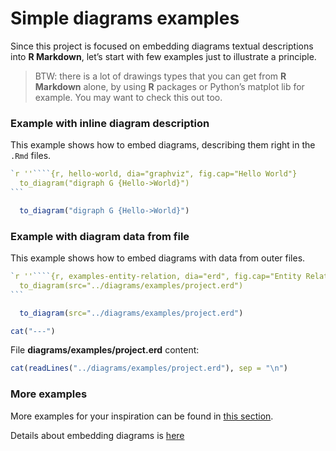 # Simple diagrams examples {#examples}

Since this project is focused on embedding diagrams textual descriptions into **R Markdown**,
let's start with few examples just to illustrate a principle.

> BTW: there is a lot of drawings types that you can get from **R Markdown** alone, by using **R** packages
> or Python's matplot lib for example. You may want to check this out too<!-- [TODO: references](TODO) -->.

### Example with inline diagram description {- #examples-inline}

This example shows how to embed diagrams, describing them right in the `.Rmd` files.

````R
`r ''````{r, hello-world, dia="graphviz", fig.cap="Hello World"}
  to_diagram("digraph G {Hello->World}")
```
````

```r
  to_diagram("digraph G {Hello->World}")
```

\newpage

### Example with diagram data from file {- #examples-fromFile}

This example shows how to embed diagrams with data from outer files.

<!-- TODO: use tidy for code blocks -->

\small

`````R
`r ''````{r, examples-entity-relation, dia="erd", fig.cap="Entity Relation"}
  to_diagram(src="../diagrams/examples/project.erd")
```
`````

\normalsize

```r
  to_diagram(src="../diagrams/examples/project.erd")
```

<!-- Since there is no pages on HTML output - put a dashline -->

```r
cat("---")
```

\newpage


File **diagrams/examples/project.erd** content:
```r
cat(readLines("../diagrams/examples/project.erd"), sep = "\n")
```

### More examples {-}

More examples for your inspiration can be found in [this section](#examples-kroki).

Details about embedding diagrams is [here](#usage)
